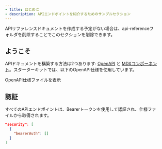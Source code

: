 ```yaml
---
- title: はじめに
- description: APIエンドポイントを紹介するためのサンプルセクション
---
```


<Note>
  APIリファレンスドキュメントを作成する予定がない場合は、api-referenceフォルダを削除することでこのセクションを削除できます。
</Note>

## ようこそ

APIドキュメントを構築する方法は2つあります: [OpenAPI](https://mintlify.com/docs/api-playground/openapi/setup) と [MDXコンポーネント](https://mintlify.com/docs/api-playground/mdx/configuration)。スターターキットでは、以下のOpenAPI仕様を使用しています。

<Card title="Plant Storeエンドポイント" icon="leaf" href="https://github.com/mintlify/starter/blob/main/api-reference/openapi.json">
  OpenAPI仕様ファイルを表示
</Card>

## 認証

すべてのAPIエンドポイントは、Bearerトークンを使用して認証され、仕様ファイルから取得されます。

```json
"security": [
  {
    "bearerAuth": []
  }
]
```

